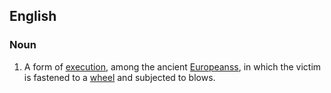 ==English==

===Noun===
{{wikipedia}}
{{en-noun|-}}

# A form of [[execution]], among the ancient [[Europeans]]s, in which the victim is fastened to a [[wheel]] and subjected to blows.